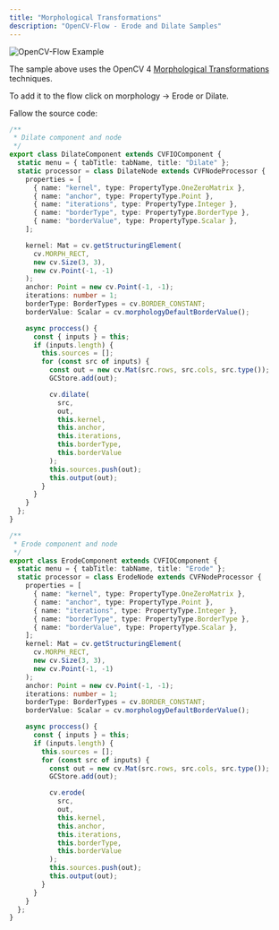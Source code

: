 ```yaml
---
title: "Morphological Transformations"
description: "OpenCV-Flow - Erode and Dilate Samples"
---
```


![![OpenCV-Flow Example](./assets/morphology.jpeg)](http://opencvflow.org/img/docs/v_0/assets/samples/morphology.gif)

The sample above uses the OpenCV 4 [Morphological Transformations](https://docs.opencv.org/4.x/d9/d61/tutorial_py_morphological_ops.html) techniques.

To add it to the flow click on morphology -> Erode or Dilate.

Fallow the source code:

```typescript
/**
 * Dilate component and node
 */
export class DilateComponent extends CVFIOComponent {
  static menu = { tabTitle: tabName, title: "Dilate" };
  static processor = class DilateNode extends CVFNodeProcessor {
    properties = [
      { name: "kernel", type: PropertyType.OneZeroMatrix },
      { name: "anchor", type: PropertyType.Point },
      { name: "iterations", type: PropertyType.Integer },
      { name: "borderType", type: PropertyType.BorderType },
      { name: "borderValue", type: PropertyType.Scalar },
    ];

    kernel: Mat = cv.getStructuringElement(
      cv.MORPH_RECT,
      new cv.Size(3, 3),
      new cv.Point(-1, -1)
    );
    anchor: Point = new cv.Point(-1, -1);
    iterations: number = 1;
    borderType: BorderTypes = cv.BORDER_CONSTANT;
    borderValue: Scalar = cv.morphologyDefaultBorderValue();

    async proccess() {
      const { inputs } = this;
      if (inputs.length) {
        this.sources = [];
        for (const src of inputs) {
          const out = new cv.Mat(src.rows, src.cols, src.type());
          GCStore.add(out);

          cv.dilate(
            src,
            out,
            this.kernel,
            this.anchor,
            this.iterations,
            this.borderType,
            this.borderValue
          );
          this.sources.push(out);
          this.output(out);
        }
      }
    }
  };
}

/**
 * Erode component and node
 */
export class ErodeComponent extends CVFIOComponent {
  static menu = { tabTitle: tabName, title: "Erode" };
  static processor = class ErodeNode extends CVFNodeProcessor {
    properties = [
      { name: "kernel", type: PropertyType.OneZeroMatrix },
      { name: "anchor", type: PropertyType.Point },
      { name: "iterations", type: PropertyType.Integer },
      { name: "borderType", type: PropertyType.BorderType },
      { name: "borderValue", type: PropertyType.Scalar },
    ];
    kernel: Mat = cv.getStructuringElement(
      cv.MORPH_RECT,
      new cv.Size(3, 3),
      new cv.Point(-1, -1)
    );
    anchor: Point = new cv.Point(-1, -1);
    iterations: number = 1;
    borderType: BorderTypes = cv.BORDER_CONSTANT;
    borderValue: Scalar = cv.morphologyDefaultBorderValue();

    async proccess() {
      const { inputs } = this;
      if (inputs.length) {
        this.sources = [];
        for (const src of inputs) {
          const out = new cv.Mat(src.rows, src.cols, src.type());
          GCStore.add(out);

          cv.erode(
            src,
            out,
            this.kernel,
            this.anchor,
            this.iterations,
            this.borderType,
            this.borderValue
          );
          this.sources.push(out);
          this.output(out);
        }
      }
    }
  };
}
```
